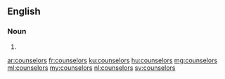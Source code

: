 ==English==

===Noun===
{{head|en|plural}}

# {{plural of|counselor|lang=en|nocat=1}}

[[ar:counselors]]
[[fr:counselors]]
[[ku:counselors]]
[[hu:counselors]]
[[mg:counselors]]
[[ml:counselors]]
[[my:counselors]]
[[nl:counselors]]
[[sv:counselors]]